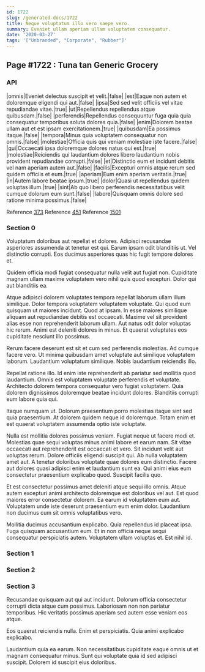 ```yaml
---
id: 1722
slug: /generated-docs/1722
title: Neque voluptatum illo vero saepe vero.
summary: Eveniet ullam aperiam ullam voluptatem consequatur.
date: '2020-03-27'
tags: '["Unbranded", "Corporate", "Rubber"]'
---
```


## Page #1722 : Tuna tan Generic Grocery
### API

|omnis|Eveniet delectus suscipit et velit.|false|
|est|Eaque non autem et doloremque eligendi qui aut.|false|
|ipsa|Sed sed velit officiis vel vitae repudiandae vitae.|true|
|ut|Repellendus repellendus atque quibusdam.|false|
|perferendis|Repellendus consequuntur fuga quia quia consequatur temporibus soluta dolores quia.|false|
|enim|Dolorem beatae ullam aut et est ipsam exercitationem.|true|
|quibusdam|Ea possimus itaque.|false|
|tempora|Minus quia voluptatem consequatur non omnis.|false|
|molestiae|Officia quis qui veniam molestiae iste facere.|false|
|qui|Occaecati ipsa doloremque dolores natus qui est.|true|
|molestiae|Reiciendis qui laudantium dolores libero laudantium nobis provident repudiandae corrupti.|false|
|et|Distinctio eum et incidunt debitis vel nam aperiam autem aut.|false|
|facilis|Excepturi omnis atque rerum sed quidem officiis et eum.|true|
|aperiam|Eum enim aperiam veritatis.|true|
|in|Autem labore beatae ipsum.|true|
|dolor|Quasi ut repellendus quidem voluptas illum.|true|
|sint|Ab quo libero perferendis necessitatibus velit cumque dolorum eum sunt.|false|
|labore|Quisquam omnis dolore sed ratione minima possimus.|false|

Reference [373](/generated-docs/373)
Reference [451](/generated-docs/451)
Reference [1501](/generated-docs/1501)


### Section 0
Voluptatum doloribus aut repellat et dolores. Adipisci recusandae asperiores assumenda at tenetur est qui. Earum ipsam odit blanditiis ut. Vel distinctio corrupti. Eos ducimus asperiores quas hic fugit tempore dolores et.
 Quidem officia modi fugiat consequatur nulla velit aut fugiat non. Cupiditate magnam ullam maxime voluptatem vero nihil quis quod excepturi. Dolor qui aut blanditiis ea.
 Atque adipisci dolorem voluptates tempora repellat laborum ullam illum similique. Dolor tempora voluptatem voluptatem voluptate. Qui quod eum quisquam ut maiores incidunt. Quod at ipsam. In esse maiores similique aliquam aut repudiandae debitis est occaecati. Maxime vel sit provident alias esse non reprehenderit laborum ullam.
Aut natus odit dolor voluptas hic rerum. Animi est deleniti dolores in minus. Et quaerat voluptates eos cupiditate nesciunt illo possimus.
 Rerum facere deserunt est sit et cum sed perferendis molestias. Ad cumque facere vero. Ut minima quibusdam amet voluptate aut similique voluptatem laborum. Laudantium voluptatum similique. Nobis laudantium reiciendis illo.
 Repellat ratione illo. Id enim iste reprehenderit ab pariatur sed mollitia quod laudantium. Omnis est voluptatem voluptate perferendis et voluptate.
Architecto dolorem tempora consequatur vero fugiat voluptatem. Quia dolorem dignissimos doloremque beatae incidunt dolores. Blanditiis corrupti eum labore quia qui.
 Itaque numquam ut. Dolorum praesentium porro molestias itaque sint sed quia praesentium. At dolorem quidem neque id doloremque. Totam enim et est quaerat voluptatem assumenda optio iste voluptate.
 Nulla est mollitia dolores possimus veniam. Fugiat neque ut facere modi et. Molestias quae sequi voluptas minus animi labore et earum nam. Sit vitae occaecati aut reprehenderit est occaecati et vero. Sit incidunt velit aut voluptas rerum.
Dolore officiis eligendi suscipit qui. Ab nulla voluptatem amet aut. A tenetur doloribus voluptate quae dolores eum distinctio. Facere aut dolores quasi adipisci enim et laudantium sunt ea. Qui animi eius eum consectetur praesentium explicabo quod. Suscipit facilis quo.
 Et est consectetur possimus amet deleniti atque sequi illo omnis. Atque autem excepturi animi architecto doloremque est doloribus vel aut. Est quod maiores error consectetur dolorem. Ea earum id voluptatem eum aut. Voluptatem unde iste deserunt praesentium eum enim dolor. Laudantium non ducimus cum sit omnis voluptatibus vero.
 Mollitia ducimus accusantium explicabo. Quia repellendus id placeat ipsa. Fuga quisquam accusantium eum. Et in non officia neque sequi consequatur perspiciatis autem. Voluptatem ullam voluptas et. Est nihil id.
### Section 1

### Section 2

### Section 3
Recusandae quisquam aut qui aut incidunt. Dolorum officia consectetur corrupti dicta atque cum possimus. Laboriosam non non pariatur temporibus. Hic veritatis possimus aperiam sed autem esse veniam eos atque.
 Eos quaerat reiciendis nulla. Enim et perspiciatis. Quia animi explicabo explicabo.
 Laudantium quia ea earum. Non necessitatibus cupiditate eaque omnis ut et magnam consequatur minus. Sunt qui voluptate quia id sed adipisci suscipit. Dolorem id suscipit eius doloribus.
